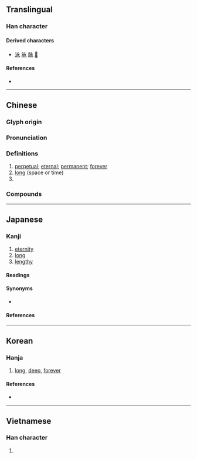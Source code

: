 {{character info/new}}
{{also|氷}}
==Translingual==
{{stroke order|type=animate}}
{{commonsrad|85|1}}

===Han character===
{{Han char|rn=85|rad=水|as=01|sn=5|four=30232|canj=INE}}

====Derived characters====
* [[泳]] [[昹]] [[脉]] [[𠰦]]

====References====
* {{Han ref|kx=0603.040|dkj=17088|dj=0996.040|hdz=31546.030|uh=6C38|ud=27704|bh=A5C3|bd=42435}}

----

==Chinese==
{{zh-forms}}

===Glyph origin===
{{Han etym}}

===Pronunciation===
{{zh-pron
|m=yǒng
|m-s=yun3
|c=wing5
|h=pfs=yún
|md=īng
|mn=éng
|w=2ion
|mc=y
|oc=y
|cat=a,pn
}}

===Definitions===
{{zh-hanzi}}

# [[perpetual]]; [[eternal]]; [[permanent]]; [[forever]]
# [[long]] (space or time)
# {{surname|lang=zh}}

===Compounds===
{{zh-der|永和|永續|永生|永遠|永久|永存|永恆|永垂不朽|永世|永別|一勞永逸|天人永隔|永嘉|永康|永嘉之亂|永年|永夜|永安宮|永逸|永劫|永結同心|永濟渠|永樂錢|永誌不忘|永錫不匱|永樂|永晝|永久齒|永業田|永日|永命|永矢弗諼|永久磁鐵|永州八記|永生難忘|永世無窮|永續經營|永續林|永眠|永浴愛河|永佃權|永生花|永樂宮|永慕|更長漏永|永珍|永逝|永樂窯|永永無窮|永定河|教澤永懷|永無止境|永別酒|清新雋永|永生永世|永不錄用|永字八法|永訣|永樂大典|永明體|永巷|永夕|永保無虞|永存不朽|智永|永不磨滅|暫勞永逸|永傳不朽|雋永|繞梁韻永|青春永駐|霽範永存|萱堂日永}}

----

==Japanese==

===Kanji===
{{ja-kanji|grade=5|rs=水01}}

# [[eternity]]
# [[long]]
# [[lengthy]]

====Readings====
{{ja-readings
|goon=よう<ゐやう
|kanon=えい<ゑい
|kun=なが-い, とこしえ-
|nanori=え, と, のり, ひさ, ひさし, のえ
}}

====Synonyms====
* {{l|ja|久}}

====References====
{{ja-kref
|ku=1742
|shift=8969
|jis=314A
|euc=B1CA
|skip=2-1-4
|freq=846
|nelson=130
|newnelson=3031
|halpern=1937
|kld=1230
|heisig=132
|tuttle=3a1.1
}}

----

==Korean==

===Hanja===
{{ko-hanja|hangeul=영|eumhun=|rv=yeong|mr=yŏng|y=yeng}}

# [[long]], [[deep]], [[forever]]

====References====
* {{Hanja ref|nav=10626}}

----

==Vietnamese==

===Han character===
{{vi-hantu|[[vắng]], [[vánh]], [[vẳng]], [[vểnh]], [[viếng]], [[vĩnh]], [[vảnh]], [[vênh]]|rs=水01}}

# {{defn|lang=vi|sort=水01}}